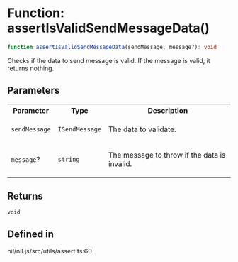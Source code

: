 # Function: assertIsValidSendMessageData()

```ts
function assertIsValidSendMessageData(sendMessage, message?): void
```

Checks if the data to send message is valid. If the message is valid, it returns nothing.

## Parameters

<table>
<tr>
<th>Parameter</th>
<th>Type</th>
<th>Description</th>
</tr>
<tr>
<td>

`sendMessage`

</td>
<td>

`ISendMessage`

</td>
<td>

The data to validate.

</td>
</tr>
<tr>
<td>

`message`?

</td>
<td>

`string`

</td>
<td>

The message to throw if the data is invalid.

</td>
</tr>
</table>

## Returns

`void`

## Defined in

nil/nil.js/src/utils/assert.ts:60
